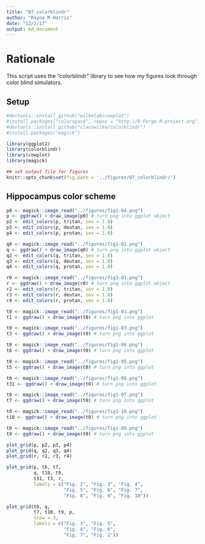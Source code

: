 ```yaml
---
title: "07_colorblindr"
author: "Rayna M Harris"
date: "12/2/17"
output: md_document
---
```

# Rationale

This script uses the "colorblindr" library to see how my figures look through color blind simulators.

## Setup 
```r
#devtools::install_github("wilkelab/cowplot")
#install.packages("colorspace", repos = "http://R-Forge.R-project.org")
#devtools::install_github("clauswilke/colorblindr")
#install.packages("magick")

library(ggplot2)
library(colorblindr)
library(cowplot)
library(magick)

## set output file for figures 
knitr::opts_chunk$set(fig.path = '../figures/07_colorblindr/')
```

## Hippocampus color scheme

```r
p0 <- magick::image_read("../figures/fig1-04.png")
p <- ggdraw() + draw_image(p0) # turn png into ggplot object
p2 <- edit_colors(p, tritan, sev = 1.0)
p3 <- edit_colors(p, deutan, sev = 1.0)
p4 <- edit_colors(p, protan, sev = 1.0)

q0 <- magick::image_read("../figures/fig1-02.png")
q <- ggdraw() + draw_image(q0) # turn png into ggplot object
q2 <- edit_colors(q, tritan, sev = 1.0)
q3 <- edit_colors(q, deutan, sev = 1.0)
q4 <- edit_colors(q, protan, sev = 1.0)

r0 <- magick::image_read("../figures/fig3-01.png")
r <- ggdraw() + draw_image(r0) # turn png into ggplot object
r2 <- edit_colors(r, tritan, sev = 1.0)
r3 <- edit_colors(r, deutan, sev = 1.0)
r4 <- edit_colors(r, protan, sev = 1.0)

t0 <- magick::image_read("../figures/fig1-01.png")
t1 <- ggdraw() + draw_image(t0) # turn png into ggplot

t0 <- magick::image_read("../figures/fig1-03.png")
t3 <- ggdraw() + draw_image(t0) # turn png into ggplot

t0 <- magick::image_read("../figures/fig1-06.png")
t6 <- ggdraw() + draw_image(t0) # turn png into ggplot

t0 <- magick::image_read("../figures/fig1-05.png")
t5 <- ggdraw() + draw_image(t0) # turn png into ggplot

t0 <- magick::image_read("../figures/fig1-08.png")
t31 <- ggdraw() + draw_image(t0) # turn png into ggplot

t0 <- magick::image_read("../figures/fig1-07.png")
t7 <- ggdraw() + draw_image(t0) # turn png into ggplot

t0 <- magick::image_read("../figures/fig1-10.png")
t10 <- ggdraw() + draw_image(t0) # turn png into ggplot

t0 <- magick::image_read("../figures/fig1-09.png")
t9 <- ggdraw() + draw_image(t0) # turn png into ggplot
```

```r
plot_grid(p, p2, p3, p4)
plot_grid(q, q2, q3, q4)
plot_grid(r, r2, r3, r4)
```

```r
plot_grid(p, t6, t7, 
          q, t10, t9,
          t31, t3, r,
          labels = c("Fig. 2", "Fig. 3", "Fig. 4", 
                     "Fig. 5", "Fig. 6", "Fig. 7", 
                     "Fig. 8", "Fig. 9", "Fig. 10"))
```

```r
plot_grid(t6, q,
          t7, t10, t9, p,
          nrow = 3,
          labels = c("Fig. 3", "Fig. 5", 
                     "Fig. 4", "Fig. 6", 
                     "Fig. 7", "Fig. 2"))
```

